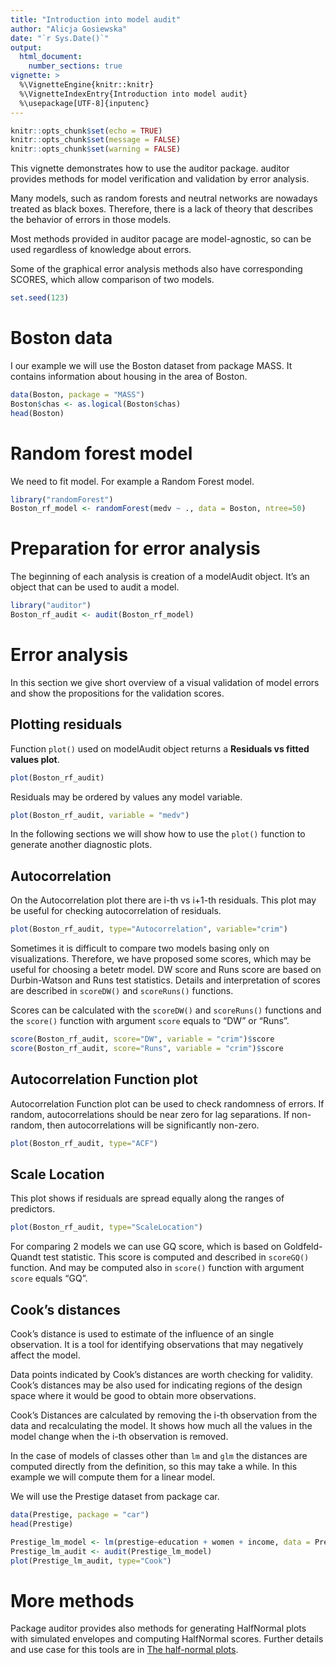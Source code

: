 ```yaml
---
title: "Introduction into model audit"
author: "Alicja Gosiewska"
date: "`r Sys.Date()`"
output: 
  html_document:
    number_sections: true
vignette: >
  %\VignetteEngine{knitr::knitr}
  %\VignetteIndexEntry{Introduction into model audit}
  %\usepackage[UTF-8]{inputenc}
---
```


```r
knitr::opts_chunk$set(echo = TRUE)
knitr::opts_chunk$set(message = FALSE)
knitr::opts_chunk$set(warning = FALSE)
```

This vignette demonstrates how to use the auditor package. 
auditor provides methods for model verification and validation by error analysis. 

Many models, such as random forests and neutral networks are nowadays treated as black boxes. Therefore, there is a lack of theory that describes the behavior of errors in those models. 

Most methods provided in auditor pacage are model-agnostic, so can be used regardless of knowledge about errors. 

Some of the graphical error analysis methods also have corresponding SCORES, which allow comparison of two models.



```r
set.seed(123)
```

# Boston data

I our example we will use the Boston dataset from package MASS. It contains information about housing in the area of Boston.

```r
data(Boston, package = "MASS")
Boston$chas <- as.logical(Boston$chas)
head(Boston)
```

# Random forest model

We need to fit model. For example a Random Forest model.

```r
library("randomForest")
Boston_rf_model <- randomForest(medv ~ ., data = Boston, ntree=50)
```

# Preparation for error analysis
The beginning of each analysis is creation of a modelAudit object. It’s an object that can be used to audit a model.

```r
library("auditor")
Boston_rf_audit <- audit(Boston_rf_model)
```

# Error analysis

In this section we give short overview of a visual validation of model errors and show the propositions for the validation scores.

## Plotting residuals

Function `plot()` used on modelAudit object returns a **Residuals vs fitted values plot**. 

```r
plot(Boston_rf_audit)
```

Residuals may be ordered by values any model variable.
```r
plot(Boston_rf_audit, variable = "medv")
```

In the following sections we will show how to use the `plot()` function to generate another diagnostic plots.


## Autocorrelation

On the Autocorrelation plot there are i-th vs i+1-th residuals. This plot may be useful for checking autocorrelation of residuals.

```r
plot(Boston_rf_audit, type="Autocorrelation", variable="crim")
```

Sometimes it is difficult to compare two models basing only on visualizations. Therefore, we have proposed some scores, which may be useful for choosing a betetr model.
DW score and Runs score are based on Durbin-Watson and Runs test statistics. Details and interpretation of scores are described in `scoreDW()` and `scoreRuns()` functions.

Scores can be calculated with the `scoreDW()` and `scoreRuns()` functions and the `score()` function with argument `score` equals to "DW" or "Runs".

```r
score(Boston_rf_audit, score="DW", variable = "crim")$score
score(Boston_rf_audit, score="Runs", variable = "crim")$score
```

## Autocorrelation Function plot

Autocorrelation Function plot can be used to check randomness of errors. If random, autocorrelations should be near zero for lag separations. If non-random, then autocorrelations will be significantly non-zero. 

```r
plot(Boston_rf_audit, type="ACF")
```

## Scale Location

This plot shows if residuals are spread equally along the ranges of predictors. 

```r
plot(Boston_rf_audit, type="ScaleLocation")
```

For comparing 2 models we can use GQ score, which is based on Goldfeld-Quandt test statistic.
This score is computed and described in `scoreGQ()` function.
And may be computed also in `score()` function with argument `score` equals "GQ".


## Cook's distances

Cook's distance is used to estimate of the influence of an single observation. It is a tool for identifying observations that may negatively affect the model. 

Data points indicated by Cook's distances are worth checking for validity. Cook's distances may be also used for indicating regions of the design space where it would be good to obtain more observations.

Cook’s Distances are calculated by removing the i-th observation from the data and recalculating the model. It shows how much all the values in the model change when the i-th observation is removed. 

In the case of models of classes other than `lm` and `glm` the distances are computed directly from the definition, so this may take a while.
In this example we will compute them for a linear model. 

We will use the Prestige dataset from package car.
```r
data(Prestige, package = "car")
head(Prestige)
```

```r
Prestige_lm_model <- lm(prestige~education + women + income, data = Prestige)
Prestige_lm_audit <- audit(Prestige_lm_model)
plot(Prestige_lm_audit, type="Cook")
```

# More methods

Package auditor provides also methods for generating HalfNormal plots with simulated envelopes and computing HalfNormal scores. Further details and use case for this tools are in [The half-normal plots](https://mi2-warsaw.github.io/auditor/articles/HalfNormal.html).
